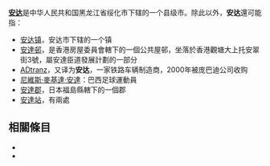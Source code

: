 '''[[安达|安达]]'''是中华人民共和国黑龙江省绥化市下辖的一个县级市。除此以外，'''安达'''還可能指：
*[[安达镇|安达镇]]，安达市下辖的一个镇
*[[安達邨|安達邨]]，是香港房屋委員會轄下的一個公共屋邨，坐落於香港觀塘大上托安翠街3號，屬安達臣道發展計劃的一部分
*[[ADtranz|ADtranz]]，又译为'''安达'''，一家铁路车辆制造商，2000年被庞巴迪公司收购
*[[尼維斯·麥基達·安達|尼維斯·麥基達·安達]]：巴西足球運動員
*[[安達郡|安達郡]]，日本福島縣轄下的一個郡
*[[安達站|安達站]]，有兩處

== 相關條目 ==
*{{lookfrom|安达}}
*{{lookfrom|安達}}

{{disambig|A安|Cat=二字消歧义}}